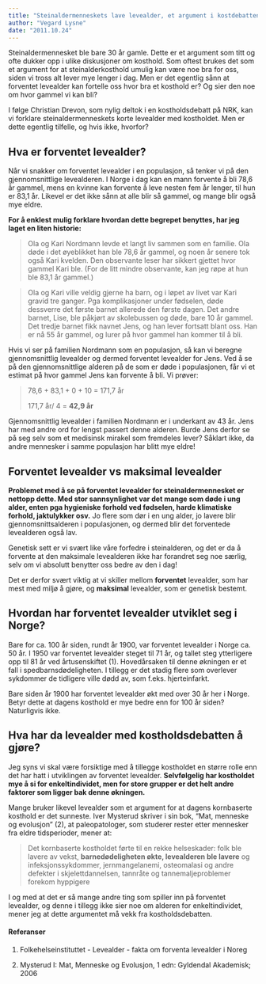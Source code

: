 ```yaml
---
title: "Steinaldermenneskets lave levealder, et argument i kostdebatten?"
author: "Vegard Lysne"
date: "2011.10.24"
---
```


Steinaldermennesket ble bare 30 år gamle. Dette er et argument som titt og ofte dukker opp i ulike diskusjoner om kosthold. Som oftest brukes det som et argument for at steinalderkosthold umulig kan være noe bra for oss, siden vi tross alt lever mye lenger i dag. Men er det egentlig sånn at forventet levealder kan fortelle oss hvor bra et kosthold er? Og sier den noe om hvor gammel vi kan bli?

I følge Christian Drevon, som nylig deltok i en kostholdsdebatt på NRK, kan vi forklare steinaldermenneskets korte levealder med kostholdet. Men er dette egentlig tilfelle, og hvis ikke, hvorfor?

## Hva er forventet levealder?

Når vi snakker om forventet levealder i en populasjon, så tenker vi på den gjennomsnittlige levealderen. I Norge i dag kan en mann forvente å bli 78,6 år gammel, mens en kvinne kan forvente å leve nesten fem år lenger, til hun er 83,1 år. Likevel er det ikke sånn at alle blir så gammel, og mange blir også mye eldre.

**For å enklest mulig forklare hvordan dette begrepet benyttes, har jeg laget en liten historie:**

> Ola og Kari Nordmann levde et langt liv sammen som en familie. Ola døde i det øyeblikket han ble 78,6 år gammel, og noen år senere tok også Kari kvelden. Den observante leser har sikkert gjettet hvor gammel Kari ble. (For de litt mindre observante, kan jeg røpe at hun ble 83,1 år gammel.)

> Ola og Kari ville veldig gjerne ha barn, og i løpet av livet var Kari gravid tre ganger. Pga komplikasjoner under fødselen, døde dessverre det første barnet allerede den første dagen. Det andre barnet, Lise, ble påkjørt av skolebussen og døde, bare 10 år gammel. Det tredje barnet fikk navnet Jens, og han lever fortsatt blant oss. Han er nå 55 år gammel, og lurer på hvor gammel han kommer til å bli.

Hvis vi ser på familien Nordmann som en populasjon, så kan vi beregne gjennomsnittlig levealder og dermed forventet levealder for Jens. Ved å se på den gjennomsnittlige alderen på de som er døde i populasjonen, får vi et estimat på hvor gammel Jens kan forvente å bli. Vi prøver:

> 78,6 + 83,1 + 0 + 10 = 171,7 år
>
> 171,7 år/ 4 = **42,9 år**

Gjennomsnittlig levealder i familien Nordmann er i underkant av 43 år. Jens har med andre ord for lengst passert denne alderen. Burde Jens derfor se på seg selv som et medisinsk mirakel som fremdeles lever? Såklart ikke, da andre mennesker i samme populasjon har blitt mye eldre!

## Forventet levealder vs maksimal levealder

**Problemet med å se på forventet levealder for steinaldermennesket er nettopp dette. Med stor sannsynlighet var det mange som døde i ung alder, enten pga hygieniske forhold ved fødselen, harde klimatiske forhold, jaktulykker osv.** Jo flere som dør i en ung alder, jo lavere blir gjennomsnittsalderen i populasjonen, og dermed blir det forventede levealderen også lav.

Genetisk sett er vi svært like våre forfedre i steinalderen, og det er da å forvente at den maksimale levealderen ikke har forandret seg noe særlig, selv om vi absolutt benytter oss bedre av den i dag!

Det er derfor svært viktig at vi skiller mellom **forventet** levealder, som har mest med miljø å gjøre, og **maksimal** levealder, som er genetisk bestemt.

## Hvordan har forventet levealder utviklet seg i Norge?

Bare for ca. 100 år siden, rundt år 1900, var forventet levealder i Norge ca. 50 år. I 1950 var forventet levealder steget til 71 år, og tallet steg ytterligere opp til 81 år ved årtusenskiftet (1). Hovedårsaken til denne økningen er et fall i spedbarnsdødeligheten. I tillegg er det stadig flere som overlever sykdommer de tidligere ville dødd av, som f.eks. hjerteinfarkt.

Bare siden år 1900 har forventet levealder økt med over 30 år her i Norge. Betyr dette at dagens kosthold er mye bedre enn for 100 år siden? Naturligvis ikke.

## Hva har da levealder med kostholdsdebatten å gjøre?

Jeg syns vi skal være forsiktige med å tillegge kostholdet en større rolle enn det har hatt i utviklingen av forventet levealder. **Selvfølgelig har kostholdet mye å si for enkeltindividet, men for store grupper er det helt andre faktorer som ligger bak denne økningen.**

Mange bruker likevel levealder som et argument for at dagens kornbaserte kosthold er det sunneste. Iver Mysterud skriver i sin bok, "Mat, menneske og evolusjon" (2), at paleopatologer, som studerer rester etter mennesker fra eldre tidsperioder, mener at:

> Det kornbaserte kostholdet førte til en rekke helseskader: folk ble lavere av vekst, **barnedødeligheten økte, levealderen ble lavere** og infeksjonssykdommer, jernmangelanemi, osteomalasi og andre defekter i skjelettdannelsen, tannråte og tannemaljeproblemer forekom hyppigere

I og med at det er så mange andre ting som spiller inn på forventet levealder, og denne i tillegg ikke sier noe om alderen for enkeltindividet, mener jeg at dette argumentet må vekk fra kostholdsdebatten.

#### Referanser

1.  Folkehelseinstituttet - Levealder - fakta om forventa levealder i Noreg

2.  Mysterud I: Mat, Menneske og Evolusjon, 1 edn: Gyldendal Akademisk; 2006
